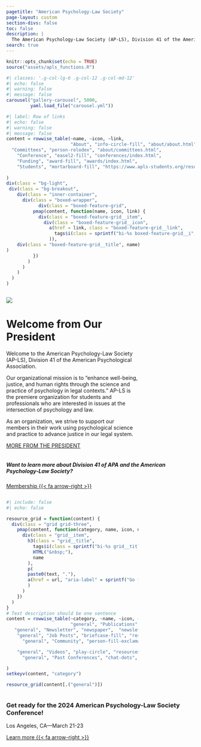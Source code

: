 ```yaml
---
pagetitle: "American Psychology-Law Society"
page-layout: custom
section-divs: false
toc: false
description: |
  The American Psychology-Law Society (AP-LS), Division 41 of the American Psychological Association is an organization dedicated to enhancing the well-being, justice, and human rights through the science and practice of psychology in legal contexts.  
search: true
---
```


```r
knitr::opts_chunk$set(echo = TRUE)
source("assets/apls_functions.R")
```



::: {.hero-banner .column-screen}
::: {.inner-container}

```r
#| classes: '.g-col-lg-6 .g-col-12 .g-col-md-12'
#| echo: false
#| warning: false 
#| message: false
carousel("gallery-carousel", 5000, 
         yaml.load_file("carousel.yml"))
```


:::

::: {#gallery .column-page}
:::

```{=html}
<style>
#hero-banner {
  padding-top: 35px;
  padding-bottom: 20px;
}
#quarto-content main { 
  margin-top: 0;
  padding-top: 0;
}
html {
  scroll-behavior: smooth;
}
.headline {
font-size: 1.25rem;
font-weight: 600;
padding-bottom: 1em;
}
.headline p {
  margin: 25px;
  padding-bottom: 0.2rem;
}
.headline a {
  color: #f8f8f8;
  text-decoration: none;
}
.headline ul li {
  margin-bottom: 0.3em;
}
.carousel.card {
  padding-top: 2em;
}
.carousel img {
  width: 60%;
  margin-bottom: 110px;
}
.carousel-control-prev-icon, .carousel-control-next-icon {
  margin-bottom: 110px;
}
.carousel-caption {
  padding-top: 1em;
  padding-bottom: 1em;
}
.touch {
  
}
</style>
```

:::

::: vspace
:::

::: {.column-screen}
::: grid
```r
#| label: Row of links
#| echo: false
#| warning: false
#| message: false
content = rowwise_table(~name, ~icon, ~link,
                        "About", "info-circle-fill", "about/about.html",
  "Committees", "person-rolodex", "about/committees.html",
    "Conference", "easel2-fill", "conferences/index.html", 
    "Funding", "award-fill", "awards/index.html",
    "Students", "mortarboard-fill", "https://www.apls-students.org/resources.html"
  
)
div(class = "bg-light",
 div(class = "bg-breakout",
    div(class = "inner-container",
      div(class = "boxed-wrapper",
            div(class = "boxed-feature-grid",
          pmap(content, function(name, icon, link) {
            div(class = "boxed-feature-grid__item",
              div(class = "boxed-feature-grid__icon",
                a(href = link, class = "boxed-feature-grid__link",
                  tags$i(class = sprintf("bi-%s boxed-feature-grid__i", icon))
                )),
    div(class = "boxed-feature-grid__title", name)
)
          })
        )
      )
    )
  )
)

```
:::
:::


::: {.column .col-v-center width="15%"}
:::

::: {.column .col-v-center width="70%"}

::: vspace
::: 

![](about/presidents/daniel_murrie.jpeg){.avatar}

# Welcome from Our President
::: vspace
:::

::: president-intro
<p>Welcome to the American Psychology-Law Society (AP-LS), Division 41 of the American Psychological Association.</p>

<p>Our organizational mission is to "enhance well-being, justice, and human rights through the science and practice of psychology in legal contexts." AP-LS is the premiere organization for students and professionals who are interested in issues at the intersection of psychology and law.</p>

<p>As an organization, we strive to support our members in their work using psychological science and practice to advance justice in our legal system.</p>
:::

::: about-link
[MORE FROM THE PRESIDENT](about/presidents/index.html)
:::
:::


::: column-screen
::: {.simple-info-blue .alt-background-blue}
::: content-block-blue
##### Want to learn more about Division 41 of APA and the American Psychology-Law Society? 

[Membership {{< fa arrow-right >}}](membership/index.html){.btn-action .btn .btn-secondary .btn-lg role="button"}
:::
:::



::: {.column .col-v-center width="15%"}
:::

::: {.column .col-v-center width="70%"}

::: vspace
:::

```r
#| include: false
#| echo: false

resource_grid = function(content) {
  div(class = "grid grid-three",
    pmap(content, function(category, name, icon, url, text) {
      div(class = "grid__item",
        h3(class = "grid__title",
          tags$i(class = sprintf("bi-%s grid__title-icon", icon)),
          HTML("&nbsp;"),
          name
        ),
        p(
        paste0(text, "."),
        a(href = url, "aria-label" = sprintf("Go to %s", name), span(class = "grid__link-box"))
        )
      )
    })
  )
}
# Text description should be one sentence
content = rowwise_table(~category, ~name, ~icon, ~url, ~text,
                        "general", "Publications", "journals", "publications/index.html", "Learn about journals, book series, etc. from APA Div. 41..",
   "general", "Newsletter", "newspaper",  "newsletter/index.html", "Read the latest news from our membership..",
    "general", "Job Posts", "briefcase-fill", "resources/job-postings/index.html", "Browse recent job listings..",
      "general", "Community", "person-fill-exclamation", "about/standards.html", "NEW! Learn about the AP-LS Community Standards..",

    "general", "Videos", "play-circle", "resources/videos/index.html", "Collection of webinars, talks and videos..",
      "general", "Past Conferences", "chat-dots", "conferences/archive/index.html", "Browse programs from past AP-LS Conferences.."

)
setkeyv(content, "category")
```



```r
resource_grid(content[.("general")])
```

:::
:::



::: {.simple-info-blue .alt-background-blue}
::: content-block-blue
### Get ready for the 2024 American Psychology-Law Society Conference!

Los Angeles, CA---March 21-23

[Learn more {{< fa arrow-right >}}](conferences/index.html){.btn-action .btn .btn-secondary .btn-lg role="button"}
:::
:::
